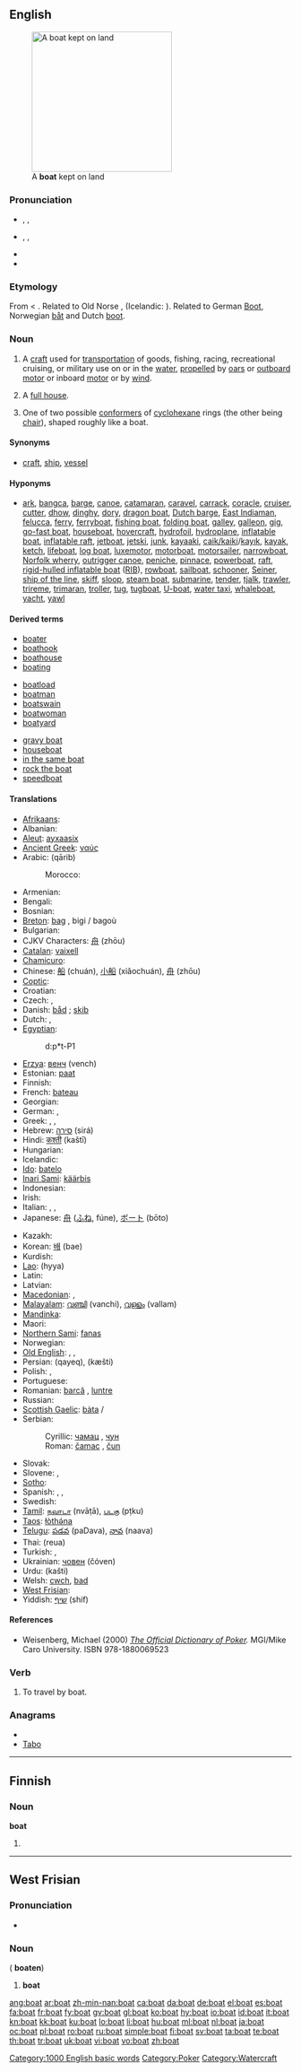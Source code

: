 {{wikipedia}}
==English==
{{rank|due|Henry|society|797|boat|heaven|v.|difficult}}
[[Image:ORŁ 0033 ubt.JPEG|thumb|250px|A '''boat''' kept on land]]

===Pronunciation===
* {{a|RP}} {{enPR|bōt}}, {{IPA|/bəʊt/}}, {{SAMPA|/b@Ut/}}
* {{a|GenAm}} {{enPR|bōt}}, {{IPA|/boʊt/}}, {{SAMPA|/boUt/}}
* {{audio|en-us-boat.ogg|Audio (US)}}
* {{rhymes|əʊt}}

===Etymology===
From {{etyl|ang}} {{term|bat|bāt|lang=ang}} < {{proto|Germanic|baitaz}}.  Related to Old Norse {{term|bátr|lang=non}}, {{term|beit|lang=non}} (Icelandic: {{term|bátur|lang=is}}). Related to German [[Boot]], Norwegian [[båt]] and Dutch [[boot]].

===Noun===
{{en-noun}}

# A [[craft]] used for [[transportation]] of goods, fishing, racing, recreational cruising, or military use on or in the [[water]], [[propelled]] by [[oar]]s or [[outboard motor]] or inboard [[motor]] or by [[wind]].
# {{context|poker slang}} A [[full house]].
# {{chemistry}} One of two possible [[conformer]]s of [[cyclohexane]] rings (the other being [[chair]]), shaped roughly like a boat.

====Synonyms====
* {{sense|A craft on or in water}} [[craft]], [[ship]], [[vessel]]

====Hyponyms====
* {{sense|A craft on or in water}} [[ark]], [[bangca]], [[barge]], [[canoe]], [[catamaran]], [[caravel]], [[carrack]], [[coracle]], [[cruiser]], [[cutter]], [[dhow]], [[dinghy]], [[dory]], [[dragon boat]], [[Dutch barge]], [[East Indiaman]], [[felucca]], [[ferry]], [[ferryboat]], [[fishing boat]], [[folding boat]], [[galley]], [[galleon]], [[gig]], [[go-fast boat]], [[houseboat]], [[hovercraft]], [[hydrofoil]], [[hydroplane]], [[inflatable boat]], [[inflatable raft]], [[jetboat]], [[jetski]], [[junk]], [[kajakki|kayaaki]], [[caïque|caik/kaiki]]/[[kayık]], [[kayak]], [[ketch]], [[lifeboat]], [[log boat]], [[luxemotor]], [[motorboat]], [[motorsailer]], [[narrowboat]], [[Norfolk wherry]], [[outrigger canoe]], [[peniche]], [[pinnace]], [[powerboat]], [[raft]], [[rigid-hulled inflatable boat]] ([[RIB]]), [[rowboat]], [[sailboat]], [[schooner]], [[Seiner]], [[ship of the line]], [[skiff]], [[sloop]], [[steam boat]], [[submarine]], [[tender]], [[tjalk]], [[trawler]], [[trireme]], [[trimaran]], [[troller]], [[tug]], [[tugboat]], [[U-boat]], [[water taxi]], [[whaleboat]], [[yacht]], [[yawl]]

====Derived terms====
{{top3}}
* [[boater]]
* [[boathook]]
* [[boathouse]]
* [[boating]]<!--noun and adjective-->
{{mid3}}
* [[boatload]]
* [[boatman]]
* [[boatswain]]
* [[boatwoman]]
* [[boatyard]]
{{mid3}}
* [[gravy boat]]
* [[houseboat]]
* [[in the same boat]]
* [[rock the boat]]
* [[speedboat]]
{{bottom}}

====Translations====
{{trans-top|water craft}}
* [[Afrikaans]]: {{t-|af|boot|xs=Afrikaans}}
* Albanian: {{t-|sq|varkë|f|xs=Albanian}}
* [[Aleut]]: [[ayxaasix]]
* [[Ancient Greek]]: [[ναύς]]
* Arabic: {{Arab|[[قارب]]}} (qārib) {{m}}
*: Morocco: {{tø|ary|فلوكة|tr=felūka|sc=Arab}}
* Armenian: {{t-|hy|նավակ|tr=navak}}
* Bengali: {{tø|bn|নৌকা|tr=naukā|sc=Beng}}
* Bosnian: {{t-|bs|čamac|m}}
* [[Breton]]: [[bag#Breton|bag]] {{f}}, bigi / bagoù {{p}}
* Bulgarian: {{t+|bg|лодка|f|tr=lódka}}
* CJKV Characters: [[舟]] (zhōu)
* [[Catalan]]: [[vaixell]] {{n}}
* [[Chamicuro]]: {{tø|ccc|wapori}}
* Chinese: [[船]] (chuán), [[小船]] (xiǎochuán), [[舟]] (zhōu)
* [[Coptic]]: {{tø|cop|ϫⲟⲓ|tr=ǧoi|sc=Copt}}
* Croatian: {{t+|hr|čamac|m}}
* Czech: {{t+|cs|loď|f}}, {{t-|cs|člun|m}}
* Danish: [[båd]] {{c}}; [[skib]] {{n}}
* Dutch: {{t+|nl|boot|m}}, {{t+|nl|schip|n}}
* [[Egyptian]]: {{tø|egy|dpt|sc=Egyp}}
*: <hiero>d:p*t-P1</hiero>
* [[Erzya]]: [[венч]] (vench)
* Estonian: [[paat]]
* Finnish: {{t+|fi|vene}}
* French: [[bateau]] {{m}}<!--this does not take a circumflex-->
* Georgian: {{t-|ka|ნავი|tr=navi|sc=Geor|xs=Georgian}}
* German: {{t+|de|Boot|n}}, {{t+|de|Schiff|n}}
* Greek: {{t+|el|βάρκα|f}}, {{t+|el|λέμβος|f}}, {{t+|el|καΐκι|n}}
* Hebrew: [[סירה]] (sirá) {{f}}
* Hindi: [[कश्ती]] (kaštī)
* Hungarian: {{t+|hu|csónak}}
* Icelandic: {{t+|is|bátur|m}}
* [[Ido]]: [[batelo]]
* [[Inari Sami]]: [[käärbis]]
* Indonesian: {{t+|id|perahu|xs=Indonesian}}
* Irish: {{t+|ga|bád|m|xs=Irish}}
* Italian: {{t+|it|barca|f}}, {{t+|it|nave|f}}, {{t+|it|battello|m}}
* Japanese: [[舟]] ([[ふね]], fúne), [[ボート]] (bōto)
{{trans-mid}}
* Kazakh: {{t|kk|қайық|tr=qayıq|sc=Cyrl|xs=Kazakh}}
* Korean: [[배]] (bae)
* Kurdish: {{ku-Arab|[[پاپۆڕ]]}}
* [[Lao]]: {{Laoo|[[ເຮືອ]]}} (hyya)
* Latin: {{t+|la|navis|f}}
* Latvian: {{t-|lv|laiva|f|xs=Latvian}}
* [[Macedonian]]: {{t|mk|чамец|m|tr=čámec}},  {{t|mk|кајче|n|tr=kájče}}
* [[Malayalam]]: [[വഞ്ചി]] (vanchi), [[വള്ളം]] (vallam)
* [[Mandinka]]: {{tø|mnk|kuluŋo|xs=Mandinka}}
* Maori: {{t-|mi|waka|xs=Maori}}
* [[Northern Sami]]: [[fanas]]
* Norwegian: {{t+|no|båt|m}}
* [[Old English]]: {{t-|ang|bat|m|alt=bāt|xs=Old English}}, {{t+|ang|scip|n|xs=Old English}}, {{t-|ang|naca|m|xs=Old English}}
* Persian: {{fa-Arab|[[قایق]]}} (qayeq), {{fa-Arab|[[کشتی]]}} (kæšti)
* Polish: {{t+|pl|łódź|m}}, {{t+|pl|łódka|f}}
* Portuguese: {{t+|pt|barco|m}}
* Romanian: [[barcă]] {{f}}, [[luntre]] {{f}}
* Russian: {{t+|ru|лодка|f|tr=lódka}}
* [[Scottish Gaelic]]: [[bàta]] {{m}}/{{f}}
* Serbian:
*: Cyrillic: [[чамац#Serbian|чамац]] {{m}}, [[чун]] {{m}}
*: Roman: [[čamac#Serbian|čamac]] {{m}}, [[čun]] {{m}}
* Slovak: {{t-|sk|čln}}
* Slovene: {{t+|sl|čoln|m}}, {{t-|sl|barka|f}}
* [[Sotho]]: {{t|st|seketswana|xs=Sotho}}
* Spanish: {{t+|es|barca|f}}, {{t+|es|bote|m}}, {{t+|es|barco|m}}
* Swedish: {{t+|sv|båt|c}}
* [[Tamil]]: [[நவாடா]] (nvāṭā), [[படகு]] (pṭku)
* [[Taos]]: [[łòthə́na]]
* [[Telugu]]: [[పడవ]] (paDava), [[నావ]] (naava)
* Thai: {{Thai|[[เรือ]]}} (reua)
* Turkish: {{t+|tr|kayık}}, {{t+|tr|sandal}}
* Ukrainian: [[човен]] (čóven) {{m}}
* Urdu: {{ur-Arab|[[کشتی]]}} (kašti)
* Welsh: [[cwch]], [[bad]] {{m}}
* [[West Frisian]]: {{t+|fy|boat|c|xs=West Frisian}}
* Yiddish: [[שיף]] (shif)
{{trans-bottom}}

====References====
* Weisenberg, Michael (2000) ''[http://www.poker1.com/mcu/pokerdictionary/mculib_dictionary_info.asp The Official Dictionary of Poker].''  MGI/Mike Caro University.  ISBN 978-1880069523

===Verb===
{{en-verb}}

# To travel by boat.

===Anagrams===
* {{alphagram|abot}}
* [[Tabo#English|Tabo]]

[[Category:1000 English basic words]]
[[Category:Poker]]
[[Category:Watercraft]]

----

==Finnish==

===Noun===
'''boat'''

# {{plural of|[[boa]]|lang=Finnish}}

----

==West Frisian==

===Pronunciation===

* {{IPA|/boət/|lang=fy}}

===Noun===
{{infl|fy|noun|g=n}} ({{p}} '''boaten''')

# '''boat'''

[[ang:boat]]
[[ar:boat]]
[[zh-min-nan:boat]]
[[ca:boat]]
[[da:boat]]
[[de:boat]]
[[el:boat]]
[[es:boat]]
[[fa:boat]]
[[fr:boat]]
[[fy:boat]]
[[gv:boat]]
[[gl:boat]]
[[ko:boat]]
[[hy:boat]]
[[io:boat]]
[[id:boat]]
[[it:boat]]
[[kn:boat]]
[[kk:boat]]
[[ku:boat]]
[[lo:boat]]
[[li:boat]]
[[hu:boat]]
[[ml:boat]]
[[nl:boat]]
[[ja:boat]]
[[oc:boat]]
[[pl:boat]]
[[ro:boat]]
[[ru:boat]]
[[simple:boat]]
[[fi:boat]]
[[sv:boat]]
[[ta:boat]]
[[te:boat]]
[[th:boat]]
[[tr:boat]]
[[uk:boat]]
[[vi:boat]]
[[vo:boat]]
[[zh:boat]]